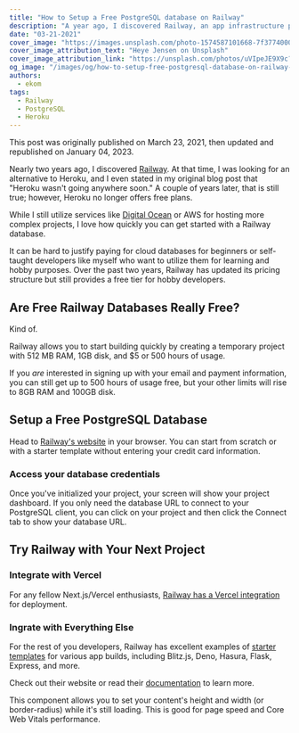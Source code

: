 ```yaml
---
title: "How to Setup a Free PostgreSQL database on Railway"
description: "A year ago, I discovered Railway, an app infrastructure platform. Learn how to set up a free PostgreSQL database for your next project."
date: "03-21-2021"
cover_image: "https://images.unsplash.com/photo-1574587101668-7f3774000612?ixlib=rb-4.0.3&ixid=MnwxMjA3fDB8MHxwaG90by1wYWdlfHx8fGVufDB8fHx8&auto=format&fit=crop&w=1470&q=80"
cover_image_attribution_text: "Heye Jensen on Unsplash"
cover_image_attribution_link: "https://unsplash.com/photos/uVIpeJE9X9c?utm_source=unsplash&utm_medium=referral&utm_content=creditShareLink"
og_image: "/images/og/how-to-setup-free-postgresql-database-on-railway-app-og.jpg"
authors:
  - ekom
tags:
  - Railway
  - PostgreSQL
  - Heroku
---
```


<Callout>
  This post was originally published on March 23, 2021, then updated and republished
  on January 04, 2023.
</Callout>

Nearly two years ago, I discovered [Railway](https://railway.app?referralCode=ekom). At that time, I was looking for an alternative to Heroku, and I even stated in my original blog post that "Heroku wasn't going anywhere soon." A couple of years later, that is still true; however, Heroku no longer offers free plans.

While I still utilize services like [Digital Ocean](https://m.do.co/c/d7c75b0de054) or AWS for hosting more complex projects, I love how quickly you can get started with a Railway database.

It can be hard to justify paying for cloud databases for beginners or self-taught developers like myself who want to utilize them for learning and hobby purposes. Over the past two years, Railway has updated its pricing structure but still provides a free tier for hobby developers.

## Are Free Railway Databases Really Free?

Kind of.

Railway allows you to start building quickly by creating a temporary project with 512 MB RAM, 1GB disk, and $5 or 500 hours of usage.

<KommyImage
  blogImage
  src="/images/railway-temporary-project.webp"
  alt="Screenshot of Railway.app homepage"
  width={1200}
  height={675}
  className="h-auto w-full rounded-md object-cover object-center"
  caption="Railway allows you to create a temporary project without logging in or giving credit card or payment info."
/>

If you _are_ interested in signing up with your email and payment information, you can still get up to 500 hours of usage free, but your other limits will rise to 8GB RAM and 100GB disk.

## Setup a Free PostgreSQL Database

Head to [Railway's website](https://railway.app?referralCode=ekom) in your browser. You can start from scratch or with a starter template without entering your credit card information.

<KommyImage
  blogImage
  src="/images/railway-start-project.webp"
  alt="Screenshot of options when starting a new project."
  width={880}
  height={880}
  caption="Railway gives you plenty of options to start a new project. You can also use one of their starter templates."
/>

### Access your database credentials

Once you've initialized your project, your screen will show your project dashboard. If you only need the database URL to connect to your PostgreSQL client, you can click on your project and then click the Connect tab to show your database URL.

<KommyImage
  blogImage
  src="/images/railway-credentials-screenshot.webp"
  alt="Screenshot of Railway database credentials GUI."
  width={1278}
  height={635}
  caption="Easily copy the database credentials from your dashboard to your project."
/>

## Try Railway with Your Next Project

### Integrate with Vercel

For any fellow Next.js/Vercel enthusiasts, [Railway has a Vercel integration](https://docs.railway.app/deploy/integrations#vercel) for deployment.

### Ingrate with Everything Else

For the rest of you developers, Railway has excellent examples of [starter templates](https://github.com/railwayapp-templates) for various app builds, including Blitz.js, Deno, Hasura, Flask, Express, and more.

Check out their website or read their [documentation](https://docs.railway.app/) to learn more.

This component allows you to set your content's height and width (or border-radius) while it's still loading. This is good for page speed and Core Web Vitals performance.
